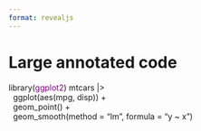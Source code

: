 ```yaml
---
format: revealjs
---
```


# Large annotated code

::: mono
library([ggplot2]{style="color:purple;"})
mtcars |>  
\ \ ggplot(aes(mpg, disp)) +  
\ \ geom_point() +  
\ \ geom_smooth([method = "lm"]{.fragment .highlight-red}, [formula = "y ~ x"]{.fragment .highlight-blue})
:::